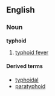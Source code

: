 ==English==
===Noun===
'''typhoid'''
# {{pathology}} [[typhoid fever]]

====Derived terms====
*[[typhoidal]]
*[[paratyphoid]]